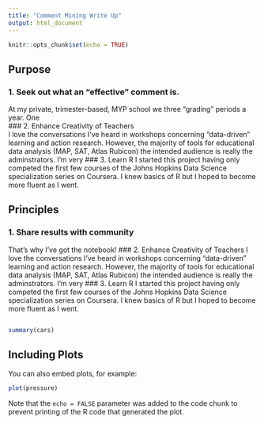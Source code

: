 ```yaml
---
title: "Comment Mining Write Up"
output: html_document
---
```


```r
knitr::opts_chunk$set(echo = TRUE)
```


## Purpose  
### 1. Seek out what an "effective" comment is.  
At my private, trimester-based, MYP school we three "grading" periods a year. One  
### 2. Enhance Creativity of Teachers  
I love the conversations I've heard in workshops concerning "data-driven" learning and action research. However, the majority of tools for educational data analysis (MAP, SAT, Atlas Rubicon) the intended audience is really the adminstrators. I'm very
### 3. Learn R
I started this project having only competed the first few courses of the Johns Hopkins Data Science specialization series on Coursera. I knew basics of R but I hoped to become more fluent as I went.

## Principles
### 1. Share results with community
That's why I've got the notebook!
### 2. Enhance Creativity of Teachers
I love the conversations I've heard in workshops concerning "data-driven" learning and action research. However, the majority of tools for educational data analysis (MAP, SAT, Atlas Rubicon) the intended audience is really the adminstrators. I'm very
### 3. Learn R
I started this project having only competed the first few courses of the Johns Hopkins Data Science specialization series on Coursera. I knew basics of R but I hoped to become more fluent as I went.

```r

```


```r
summary(cars)
```

## Including Plots

You can also embed plots, for example:

```r
plot(pressure)
```

Note that the `echo = FALSE` parameter was added to the code chunk to prevent printing of the R code that generated the plot.
